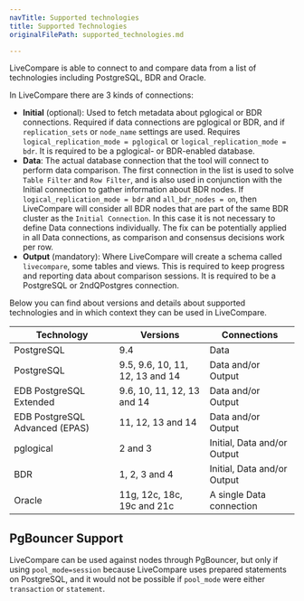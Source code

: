 ```yaml
---
navTitle: Supported technologies
title: Supported Technologies
originalFilePath: supported_technologies.md

---
```


LiveCompare is able to connect to and compare data from a list of technologies
including PostgreSQL, BDR and Oracle.

In LiveCompare there are 3 kinds of connections:

-   **Initial** (optional): Used to fetch metadata about pglogical or BDR
    connections. Required if data connections are pglogical or BDR, and if
    `replication_sets` or `node_name` settings are used. Requires
    `logical_replication_mode = pglogical` or `logical_replication_mode = bdr`. It
    is required to be a pglogical- or BDR-enabled database.
-   **Data**: The actual database connection that the tool will connect to perform
    data comparison. The first connection in the list is used to solve `Table
    Filter` and `Row Filter`, and is also used in conjunction with the Initial
    connection to gather information about BDR nodes. If
    `logical_replication_mode = bdr` and `all_bdr_nodes = on`, then LiveCompare will
    consider all BDR nodes that are part of the same BDR cluster as the `Initial
    Connection`. In this case it is not necessary to define Data connections
    individually. The fix can be potentially applied in all Data connections, as comparison
    and consensus decisions work per row.
-   **Output** (mandatory): Where LiveCompare will create a schema called
    `livecompare`, some tables and views. This is required to keep progress and
    reporting data about comparison sessions. It is required to be a PostgreSQL or
    2ndQPostgres connection.

Below you can find about versions and details about supported technologies and
in which context they can be used in LiveCompare.

| Technology                     | Versions                        | Connections                 |
| ------------------------------ | ------------------------------- | --------------------------- |
| PostgreSQL                     | 9.4                             | Data                        |
| PostgreSQL                     | 9.5, 9.6, 10, 11, 12, 13 and 14 | Data and/or Output          |
| EDB PostgreSQL Extended        | 9.6, 10, 11, 12, 13 and 14      | Data and/or Output          |
| EDB PostgreSQL Advanced (EPAS) | 11, 12, 13 and 14               | Data and/or Output          |
| pglogical                      | 2 and 3                         | Initial, Data and/or Output |
| BDR                            | 1, 2, 3 and 4                   | Initial, Data and/or Output |
| Oracle                         | 11g, 12c, 18c, 19c and 21c      | A single Data connection    |

## PgBouncer Support

LiveCompare can be used against nodes through PgBouncer, but only if using
`pool_mode=session` because LiveCompare uses prepared statements on PostgreSQL,
and it would not be possible if `pool_mode` were either `transaction` or
`statement`.
